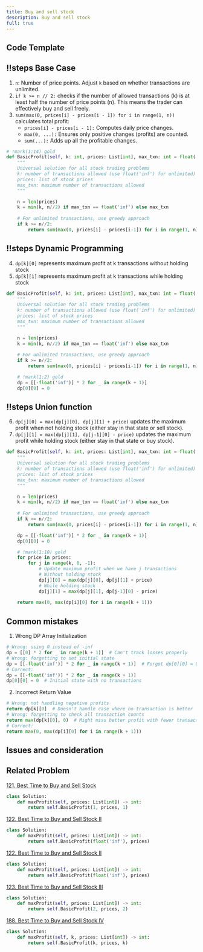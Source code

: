 ```yaml
---
title: Buy and sell stock
description: Buy and sell stock
full: true
---
```



## Code Template


<Scrollycoding>

## !!steps Base Case

1. `n`: Number of price points. Adjust `k` based on whether transactions are unlimited.
2. `if k >= n // 2:` checks if the number of allowed transactions (k) is at least half the number of price points (n). This means the trader can effectively buy and sell freely.
3. `sum(max(0, prices[i] - prices[i - 1]) for i in range(1, n))` calculates total profit:
    - `prices[i] - prices[i - 1]:` Computes daily price changes.
    - `max(0, ...):` Ensures only positive changes (profits) are counted.
    - `sum(...):` Adds up all the profitable changes.

```python !code
# !mark(1:14) gold
def BasicProfit(self, k: int, prices: List[int], max_txn: int = float('inf')) -> int:
    """
    Universal solution for all stock trading problems
    k: number of transactions allowed (use float('inf') for unlimited)
    prices: list of stock prices
    max_txn: maximum number of transactions allowed
    """

    n = len(prices)
    k = min(k, n//2) if max_txn == float('inf') else max_txn
    
    # For unlimited transactions, use greedy approach
    if k >= n//2:
        return sum(max(0, prices[i] - prices[i-1]) for i in range(1, n))
```

## !!steps Dynamic Programming

4. `dp[k][0]` represents maximum profit at k transactions without holding stock
5. `dp[k][1]` represents maximum profit at k transactions while holding stock

```python !code
def BasicProfit(self, k: int, prices: List[int], max_txn: int = float('inf')) -> int:
    """
    Universal solution for all stock trading problems
    k: number of transactions allowed (use float('inf') for unlimited)
    prices: list of stock prices
    max_txn: maximum number of transactions allowed
    """

    n = len(prices)
    k = min(k, n//2) if max_txn == float('inf') else max_txn
    
    # For unlimited transactions, use greedy approach
    if k >= n//2:
        return sum(max(0, prices[i] - prices[i-1]) for i in range(1, n))

    # !mark(1:2) gold
    dp = [[-float('inf')] * 2 for _ in range(k + 1)]
    dp[0][0] = 0
```

## !!steps Union function

6. `dp[j][0] = max(dp[j][0], dp[j][1] + price)` updates the maximum profit when not holding stock (either stay in that state or sell stock).
7. `dp[j][1] = max(dp[j][1], dp[j-1][0] - price)` updates the maximum profit while holding stock (either stay in that state or buy stock).

```python !code
def BasicProfit(self, k: int, prices: List[int], max_txn: int = float('inf')) -> int:
    """
    Universal solution for all stock trading problems
    k: number of transactions allowed (use float('inf') for unlimited)
    prices: list of stock prices
    max_txn: maximum number of transactions allowed
    """

    n = len(prices)
    k = min(k, n//2) if max_txn == float('inf') else max_txn
    
    # For unlimited transactions, use greedy approach
    if k >= n//2:
        return sum(max(0, prices[i] - prices[i-1]) for i in range(1, n))

    dp = [[-float('inf')] * 2 for _ in range(k + 1)]
    dp[0][0] = 0

    # !mark(1:10) gold
    for price in prices:
        for j in range(k, 0, -1):
            # Update maximum profit when we have j transactions
            # Without holding stock
            dp[j][0] = max(dp[j][0], dp[j][1] + price)
            # While holding stock
            dp[j][1] = max(dp[j][1], dp[j-1][0] - price)
            
    return max(0, max(dp[i][0] for i in range(k + 1)))
```

</Scrollycoding>

## Common mistakes

1. Wrong DP Array Initialization

```python
# Wrong: using 0 instead of -inf
dp = [[0] * 2 for _ in range(k + 1)]  # Can't track losses properly
# Wrong: forgetting to set initial state
dp = [[-float('inf')] * 2 for _ in range(k + 1)]  # Forgot dp[0][0] = 0
# Correct:
dp = [[-float('inf')] * 2 for _ in range(k + 1)]
dp[0][0] = 0  # Initial state with no transactions
```

2. Incorrect Return Value

```python
# Wrong: not handling negative profits
return dp[k][0]  # Doesn't handle case where no transaction is better
# Wrong: forgetting to check all transaction counts
return max(dp[k][0], 0)  # Might miss better profit with fewer transactions
# Correct:
return max(0, max(dp[i][0] for i in range(k + 1)))
```


## Issues and consideration


## Related Problem
[121. Best Time to Buy and Sell Stock](https://leetcode.com/problems/best-time-to-buy-and-sell-stock/description/)

```python
class Solution:
    def maxProfit(self, prices: List[int]) -> int:
        return self.BasicProfit(1, prices, 1)
```

[122. Best Time to Buy and Sell Stock II](https://leetcode.com/problems/best-time-to-buy-and-sell-stock-ii/description/)

```python
class Solution:
    def maxProfit(self, prices: List[int]) -> int:
        return self.BasicProfit(float('inf'), prices)
```

[122. Best Time to Buy and Sell Stock II](https://leetcode.com/problems/best-time-to-buy-and-sell-stock-ii/description/)

```python
class Solution:
    def maxProfit(self, prices: List[int]) -> int:
        return self.BasicProfit(float('inf'), prices)
```

[123. Best Time to Buy and Sell Stock III](https://leetcode.com/problems/best-time-to-buy-and-sell-stock-iii/description/)

```python
class Solution:
    def maxProfit(self, prices: List[int]) -> int:
        return self.BasicProfit(2, prices, 2)
```

[188. Best Time to Buy and Sell Stock IV](https://leetcode.com/problems/best-time-to-buy-and-sell-stock-iv/description/)

```python
class Solution:
    def maxProfit(self, k, prices: List[int]) -> int:
        return self.BasicProfit(k, prices, k)
```
